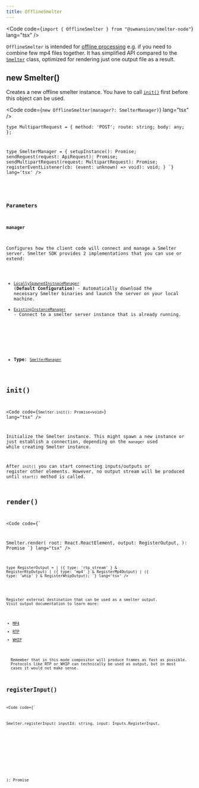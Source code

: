 ```yaml
---
title: OfflineSmelter
---
```



<Code
  code={`import { OfflineSmelter } from "@swmansion/smelter-node"`}
  lang="tsx"
/>

`OfflineSmelter` is intended for [offline processing](/fundamentals/glossary#offline-processing) e.g. if you need to combine few mp4 files together.
It has simplified API compared to the [`Smelter`](/ts-sdk/smelter) class, optimized for rendering just one output file as a result.

## new Smelter()

Creates a new offline smelter instance. You have to call [`init()`](#init) first before this object can be used.

<Code code={`new OfflineSmelter(manager?: SmelterManager)`} lang="tsx" />

<CollapsibleDetails summaryTitle='Type definitions'>
<Code code={`
  type ApiRequest = {
    method: 'GET' | 'POST';
    route: string;
    body?: object;
  };

  type MultipartRequest = {
    method: 'POST';
    route: string;
    body: any;
  };

  type SmelterManager = {
    setupInstance(): Promise<void>;
    sendRequest(request: ApiRequest): Promise<object>;
    sendMultipartRequest(request: MultipartRequest): Promise<object>;
    registerEventListener(cb: (event: unknown) => void): void;
  }
`} lang='tsx' />

</CollapsibleDetails>

### Parameters

#### manager

Configures how the client code will connect and manage a Smelter server. Smelter SDK provides 2 implementations that you can use or extend:

- [`LocallySpawnedInstnaceManager`](/ts-sdk/managers/node-locally-spawned) (**Default Configuration**) - Automatically download the necessary Smelter binaries and launch the server on your local machine.
- [`ExistingInstanceManager`](/ts-sdk/managers/node-existing-instance) - Connect to a smelter server instance that is already running.

<br />

- **Type**: [`SmelterManager`](#new-smelter)

## init()

<Code code={`Smelter.init(): Promise<void>`} lang="tsx" />

Initialize the Smelter instance. This might spawn a new instance or just establish a connection, depending on the `manager` used while creating Smelter instance.

After `init()` you can start connecting inputs/outputs or register other elements. However, no output stream will be produced until `start()` method is called.

## render()

<Code code={`

  Smelter.render(
    root: React.ReactElement,
    output: RegisterOutput,
  ): Promise<object>
`} lang="tsx" />

<CollapsibleDetails summaryTitle='Type definitions'>
<Code code={`
    RegisterRtpOutput,
    RegisterMp4Output,
    RegisterWhipOutput
  } from "@swmasnion/smelter"

  type RegisterOutput =
    | ({ type: 'rtp_stream' } & RegisterRtpOutput)
    | ({ type: 'mp4' } & RegisterMp4Output)
    | ({ type: 'whip' } & RegisterWhipOutput);
`} lang='tsx' />

</CollapsibleDetails>

Register external destination that can be used as a smelter output. Visit output documentation to learn more:

- [MP4](/ts-sdk/outputs/mp4)
- [RTP](/ts-sdk/outputs/rtp)
- [WHIP](/ts-sdk/outputs/whip)

<Aside type="caution">
  Remember that in this mode compositor will produce frames as fast as possible.
  Protocols like RTP or WHIP can technically be used as output, but in most
  cases it would not make sense.
</Aside>

## registerInput()

<Code code={`

  Smelter.registerInput(
    inputId: string,
    input: Inputs.RegisterInput,
  ): Promise<object>
`} lang="tsx" />

<CollapsibleDetails summaryTitle='Type definitions'>
<Code code={`
    RegisterRtpInput,
    RegisterMp4Input,
    RegisterWhipInput
  } from "@swmasnion/smelter"

  type RegisterInput =
    | ({ type: "rtp_stream" } & RegisterRtpInput)
    | ({ type: "mp4" } & RegisterMp4Input)
    | ({ type: "whip" } & RegisterWhipInput);
`} lang='tsx' />

</CollapsibleDetails>

Register external source that can be used as a smelter input. Visit input documentation to learn more:

- [MP4](/ts-sdk/inputs/mp4)
- [RTP](/ts-sdk/inputs/rtp)
- [WHIP](/ts-sdk/inputs/whip)

<Aside type="caution">
  Remember that in this mode compositor will consume input frames as fast as
  possible. Protocols like RTP or WHIP can technically be used as input, but in
  most cases it would limit processing back to real-time.
</Aside>

## registerImage()

<Code code={`

  Smelter.registerImage(
    imageId: string,
    image: Renderers.RegisterImage,
  ): Promise<void>
`} lang="tsx" />

Register an image asset. See [RegisterImage](/ts-sdk/resources/image) to learn more.

## registerShader()

<Code code={`

  Smelter.registerShader(
    shaderId: string,
    shader: Renderers.RegisterShader,
  ): Promise<void>
`} lang="tsx" />

Register a shader. See [RegisterShader](/ts-sdk/resources/shader) to learn more.

## registerFont()

<Code
  code={`Smelter.registerFont(source: string | ArrayBuffer): Promise<void>`}
  lang="tsx"
/>

Register new font.
